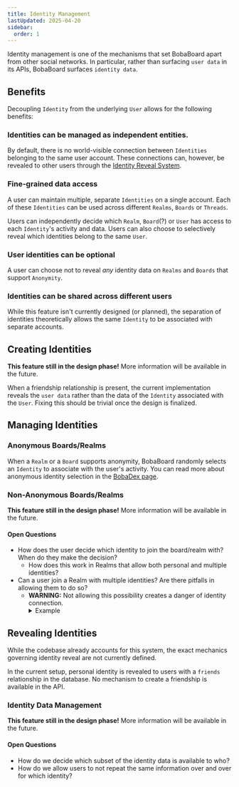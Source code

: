 ```yaml
---
title: Identity Management
lastUpdated: 2025-04-20
sidebar:
  order: 1
---
```



Identity management is one of the mechanisms that set BobaBoard apart from other
social networks. In particular, rather than surfacing `user data` in its APIs,
BobaBoard surfaces `identity data`.

## Benefits

Decoupling `Identity` from the underlying `User` allows for the following
benefits:

### Identities can be managed as independent entities.

By default, there is no world-visible connection between `Identities` belonging
to the same user account. These connections can, however, be revealed to other
users through the [Identity Reveal System](#revealing-identities).

### Fine-grained data access

A user can maintain multiple, separate `Identities` on a single account. Each of
these `Identities` can be used across different `Realms`, `Boards` or `Threads`.

Users can independently decide which `Realm`, `Board`(?) or `User` has access to
each `Identity`'s activity and data. Users can also choose to selectively reveal
which identities belong to the same `User`.

### User identities can be optional

A user can choose not to reveal _any_ identity data on `Realms` and `Boards`
that support `Anonymity`.

### Identities can be shared across different users

While this feature isn't currently designed (or planned), the separation of
identities theoretically allows the same `Identity` to be associated with
separate accounts.

## Creating Identities

**This feature still in the design phase!** More information will be available
in the future.

<Aside type="danger">

When a friendship relationship is present, the current implementation reveals
the `user data` rather than the data of the `Identity` associated with the
`User`. Fixing this should be trivial once the design is finalized.

</Aside>

## Managing Identities

### Anonymous Boards/Realms

When a `Realm` or a `Board` supports anonymity, BobaBoard randomly selects an
`Identity` to associate with the user's activity. You can read more about
anonymous identity selection in the [BobaDex page](bobadex.md).

### Non-Anonymous Boards/Realms

**This feature still in the design phase!** More information will be available
in the future.

#### Open Questions

- How does the user decide which identity to join the board/realm with? When do
  they make the decision?
  - How does this work in Realms that allow both personal and multiple
    identities?
- Can a user join a Realm with multiple identities? Are there pitfalls in
  allowing them to do so?
  - **WARNING:** Not allowing this possibility creates a danger of identity
    connection.
    <details>
      <summary>Example</summary>
      <div>
        Alice asks Bob to join their Realm with a specific identity. Bob has
        already joined the Realm with a different one, and is unable to do
        accept Alice's request. Alice can now infer that one of the identities
        already in the Realm belongs to Bob.
      </div>
    </details>

## Revealing Identities

While the codebase already accounts for this system, the exact mechanics
governing identity reveal are not currently defined.

In the current setup, personal identity is revealed to users with a `friends`
relationship in the database. No mechanism to create a friendship is available
in the API.

### Identity Data Management

**This feature still in the design phase!** More information will be available
in the future.

#### Open Questions

- How do we decide which subset of the identity data is available to who?
- How do we allow users to not repeat the same information over and over for
  which identity?
